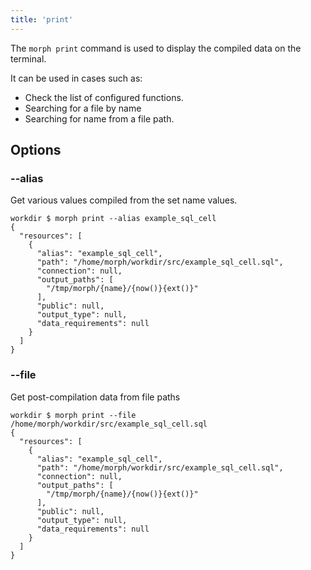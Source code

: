 ```yaml
---
title: 'print'
---
```


The `morph print` command is used to display the compiled data on the terminal.

It can be used in cases such as:

- Check the list of configured functions.
- Searching for a file by name
- Searching for name from a file path.

## Options

### --alias

Get various values compiled from the set name values.

```shell
workdir $ morph print --alias example_sql_cell
{
  "resources": [
    {
      "alias": "example_sql_cell",
      "path": "/home/morph/workdir/src/example_sql_cell.sql",
      "connection": null,
      "output_paths": [
        "/tmp/morph/{name}/{now()}{ext()}"
      ],
      "public": null,
      "output_type": null,
      "data_requirements": null
    }
  ]
}
```

### --file

Get post-compilation data from file paths

```shell
workdir $ morph print --file /home/morph/workdir/src/example_sql_cell.sql
{
  "resources": [
    {
      "alias": "example_sql_cell",
      "path": "/home/morph/workdir/src/example_sql_cell.sql",
      "connection": null,
      "output_paths": [
        "/tmp/morph/{name}/{now()}{ext()}"
      ],
      "public": null,
      "output_type": null,
      "data_requirements": null
    }
  ]
}
```